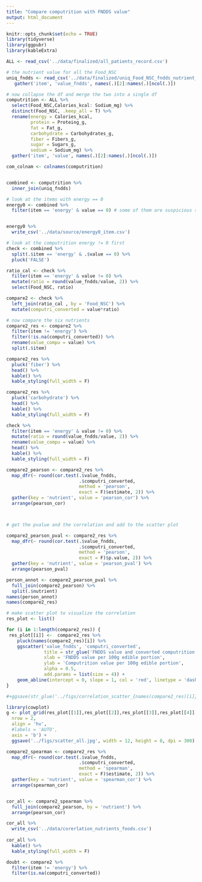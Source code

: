 ```yaml
---
title: "Compare computrition with FNDDS value"
output: html_document
---
```


```r
knitr::opts_chunk$set(echo = TRUE)
library(tidyverse)
library(ggpubr)
library(kableExtra)
``` 

```r
ALL <- read_csv('../data/finalized/all_patients_record.csv')

# the nutrient value for all the Food_NSC
uniq_fndds <- read_csv('../data/finalized/uniq_Food_NSC_fndds_nutrient_value.csv') %>% 
   gather('item', 'value_fndds', names(.)[2]:names(.)[ncol(.)])
```

```r
# now collapse the df and merge the two into a single df
computrition <- ALL %>% 
  select(Food_NSC,Calories_kcal: Sodium_mg) %>% 
  distinct(Food_NSC, .keep_all = T) %>% 
  rename(energy = Calories_kcal,
         protein = Proteing_g,
         fat = Fat_g,
         carbohydrate = Carbohydrates_g,
         fiber = Fibers_g,
         sugar = Sugars_g, 
         sodium = Sodium_mg) %>% 
  gather('item', 'value', names(.)[2]:names(.)[ncol(.)])

com_colnam <- colnames(computrition)


combined <- computrition %>% 
  inner_join(uniq_fndds)
```

```r
# look at the items with energy == 0
energy0 <- combined %>% 
  filter(item == 'energy' & value == 0) # some of them are suspicious such as the condiments one


energy0 %>% 
  write_csv('../data/source/energy0_item.csv')
```


```r
# look at the computrition energy != 0 first 
check <- combined %>% 
  split(.$item == 'energy' & .$value == 0) %>% 
  pluck('FALSE')

ratio_cal <- check %>% 
  filter(item == 'energy' & value != 0) %>% 
  mutate(ratio = round(value_fndds/value, 2)) %>% 
  select(Food_NSC, ratio)

compare2 <- check %>% 
  left_join(ratio_cal , by = 'Food_NSC') %>% 
  mutate(computri_converted = value*ratio) 
```

```r
# now compare the six nutrients
compare2_res <- compare2 %>% 
  filter(item != 'energy') %>% 
  filter(!is.na(computri_converted)) %>% 
  rename(value_compu = value) %>% 
  split(.$item)
```


```r
compare2_res %>% 
  pluck('fiber') %>% 
  head() %>% 
  kable() %>% 
  kable_styling(full_width = F)

compare2_res %>% 
  pluck('carbohydrate') %>% 
  head() %>% 
  kable() %>% 
  kable_styling(full_width = F)

check %>% 
  filter(item == 'energy' & value != 0) %>% 
  mutate(ratio = round(value_fndds/value, 2)) %>% 
  rename(value_compu = value) %>% 
  head() %>% 
  kable() %>% 
  kable_styling(full_width = F)
```

```r
compare2_pearson <- compare2_res %>% 
  map_dfr(~ round(cor.test(.$value_fndds, 
                           .$computri_converted, 
                           method = 'pearson', 
                           exact = F)$estimate, 2)) %>% 
  gather(key = 'nutrient', value = 'pearson_cor') %>% 
  arrange(pearson_cor)  



# get the pvalue and the correlation and add to the scatter plot

compare2_pearson_pval <- compare2_res %>% 
  map_dfr(~ round(cor.test(.$value_fndds, 
                           .$computri_converted, 
                           method = 'pearson', 
                           exact = F)$p.value, 2)) %>% 
  gather(key = 'nutrient', value = 'pearson_pval') %>% 
  arrange(pearson_pval) 

person_annot <- compare2_pearson_pval %>% 
  full_join(compare2_pearson) %>% 
  split(.$nutrient)
names(person_annot)
names(compare2_res)
```

```r
# make scatter plot to visualize the correlation
res_plot <- list()

for (i in 1:length(compare2_res)) {
 res_plot[[i]] <-  compare2_res %>% 
    pluck(names(compare2_res)[i]) %>% 
    ggscatter('value_fndds', 'computri_converted',
              title = str_glue('FNDDS value and converted computrition value\n{names(compare2_res)[i]}\nPearson cor: {person_annot[[i]]$pearson_cor}, pvalue: {person_annot[[i]]$pearson_pval}'),
              xlab = 'FNDDS value per 100g edible portion',
              ylab = 'Computrition value per 100g edible portion',
              alpha = 0.5,
              add.params = list(size = 4)) +
    geom_abline(intercept = 0, slope = 1, col = 'red', linetype = 'dashed') 
}

#+ggsave(str_glue('../figs/correlation_scatter_{names(compare2_res)[i]}.jpg'), width = 6, height = 5)

library(cowplot)
g <- plot_grid(res_plot[[1]],res_plot[[2]],res_plot[[3]],res_plot[[4]],res_plot[[5]],res_plot[[6]],
  nrow = 2,
  align = 'hv',
  #labels = 'AUTO',
  axis = 'b') +
  ggsave('../figs/scatter_all.jpg', width = 12, height = 8, dpi = 300)

```

```r
compare2_spearman <- compare2_res %>% 
  map_dfr(~ round(cor.test(.$value_fndds, 
                           .$computri_converted, 
                           method = 'spearman', 
                           exact = F)$estimate, 2)) %>% 
  gather(key = 'nutrient', value = 'spearman_cor') %>% 
  arrange(spearman_cor)  


cor_all <- compare2_spearman %>% 
  full_join(compare2_pearson, by = 'nutrient') %>% 
  arrange(pearson_cor)

cor_all %>% 
  write_csv('../data/corerlation_nutrients_foods.csv')
  
cor_all %>% 
  kable() %>% 
  kable_styling(full_width = F)
```

```r
doubt <- compare2 %>% 
  filter(item != 'energy') %>% 
  filter(is.na(computri_converted)) 
```

